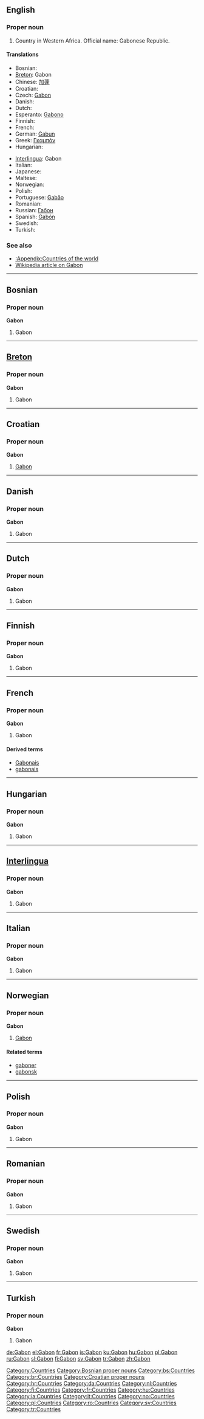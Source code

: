 {{see|Gabón}}
==English==
{{wikipedia}}

===Proper noun===
{{en-proper noun}}

# Country in Western Africa. Official name: Gabonese Republic.

====Translations====
{{top}}
* Bosnian: {{t-|bs|Gabon|m}}
*[[Breton]]: Gabon
*Chinese: [[加蓬]]
*Croatian: {{t-|hr|Gabon|m}}
* Czech: [[#Czech|Gabon]] {{m}}
* Danish: {{t-|da|Gabon}}
* Dutch: {{t-|nl|Gabon}}
* Esperanto: [[Gabono]]
* Finnish: {{t+|fi|Gabon}}
* French: {{t+|fr|Gabon}}
*German: [[Gabun]]
*Greek: [[Γκαμπόν]]
* Hungarian: {{t+|hu|Gabon}}
{{mid}}
*[[Interlingua]]: Gabon
* Italian: {{t-|it|Gabon}}
* Japanese: {{t-|ja|ガボン|tr=Gabon|sc=Jpan}}
* Maltese: {{t-|mt|Gabon|xs=Maltese}}
* Norwegian: {{t-|no|Gabon}}
* Polish: {{t+|pl|Gabon}}
*Portuguese: [[Gabão]]
* Romanian: {{t-|ro|Gabon|n}}
*Russian: [[Габон]]
*Spanish: [[Gabón]]
* Swedish: {{t+|sv|Gabon}}
* Turkish: {{t+|tr|Gabon}}
{{bottom}}

===See also===
*[[:Appendix:Countries of the world]]
*[[w:Gabon|Wikipedia article on Gabon]]

[[Category:Countries]]

----

==Bosnian==

===Proper noun===
'''Gabon'''

# Gabon

[[Category:Bosnian proper nouns]]
[[Category:bs:Countries]]

----

==[[Breton]]==

===Proper noun===
'''Gabon'''

# Gabon

[[Category:br:Countries]]

----

==Croatian==

===Proper noun===
'''Gabon''' {{f}}

# [[#English|Gabon]]

[[Category:Croatian proper nouns]]
[[Category:hr:Countries]]

----

==Danish==

===Proper noun===
'''Gabon'''

# Gabon

[[Category:da:Countries]]

----

==Dutch==

===Proper noun===
'''Gabon'''

# Gabon

[[Category:nl:Countries]]

----

==Finnish==

===Proper noun===
'''Gabon'''

# Gabon

[[Category:fi:Countries]]

----

==French==

===Proper noun===
'''Gabon'''

# Gabon

====Derived terms====
*[[Gabonais]]
*[[gabonais]]

[[Category:fr:Countries]]

----

==Hungarian==

===Proper noun===
'''Gabon'''

# Gabon

[[Category:hu:Countries]]

----

==[[Interlingua]]==

===Proper noun===
'''Gabon'''

# Gabon

[[Category:ia:Countries]]

----

==Italian==

===Proper noun===
'''Gabon'''

# Gabon

[[Category:it:Countries]]

----

==Norwegian==

===Proper noun===
'''Gabon'''

# [[#English|Gabon]]

====Related terms====
*[[gaboner]]
*[[gabonsk]]

[[Category:no:Countries]]

----

==Polish==

===Proper noun===
'''Gabon'''

# Gabon

[[Category:pl:Countries]]

----

==Romanian==

===Proper noun===
'''Gabon'''

# Gabon

[[Category:ro:Countries]]

----

==Swedish==

===Proper noun===
'''Gabon'''

# Gabon

[[Category:sv:Countries]]

----

==Turkish==

===Proper noun===
'''Gabon'''

# Gabon

[[Category:tr:Countries]]

[[de:Gabon]]
[[el:Gabon]]
[[fr:Gabon]]
[[is:Gabon]]
[[ku:Gabon]]
[[hu:Gabon]]
[[pl:Gabon]]
[[ru:Gabon]]
[[sl:Gabon]]
[[fi:Gabon]]
[[sv:Gabon]]
[[tr:Gabon]]
[[zh:Gabon]]